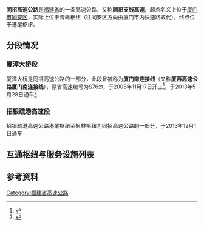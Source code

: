 {{中国高速公路信息框
|省名=Fujian
|编号=S59
|名称=同安 - 招银高速公路
|路线简称=同招
|自定头部=[[File:Fujian_Expwy_S59_sign_no_name.svg|100px]]
|起点=[[厦门市|厦门市]][[同安区|同安区]]（名义上）<br/>{{China Expwy Name|G76}}青礁枢纽（实际上）
|终点={{China Expwy Name|S40|P=Fujian}}港尾枢纽
|始建日期=2008年11月17日
|最近通车日期=2013年12月1日
}}
'''同招高速公路'''是[[福建省|福建省]]的一条高速公路，又称'''同招支线高速'''，起点名义上位于[[厦门市|厦门市]][[同安区|同安区]]，实际上位于{{China Expwy Name|G76}}青礁枢纽（往同安区方向由厦门市内快速路取代），终点位于{{China Expwy Name|S40|P=Fujian}}港尾枢纽。
==分段情况==
===厦漳大桥段===
{{Main|厦漳大桥}}
厦漳大桥是同招高速公路的一部分，此段曾被称为'''厦门南连接线'''（又称'''厦蓉高速公路厦门南连接线'''），原省高速编号为S76<small>21</small>，于2008年11月17日开工<ref>{{Cite web|title=厦漳跨海大桥正式开工|url=http://www.chinadaily.com.cn/zgzx/2008-11/18/content_7437749.htm|accessdate=2020-11-21|work=www.chinadaily.com.cn|archive-date=2020-11-21|archive-url=https://web.archive.org/web/20201121034949/http://www.chinadaily.com.cn/zgzx/2008-11/18/content_7437749.htm|dead-url=no}}</ref>，于2013年5月28日通车<ref>{{Cite web|title=厦漳跨海大桥正式通车运营 8分钟跨过厦门湾-中新网|url=http://www.chinanews.com/sh/2013/05-29/4868451.shtml|accessdate=2020-11-21|work=www.chinanews.com|archive-date=2020-11-21|archive-url=https://web.archive.org/web/20201121035115/http://www.chinanews.com/sh/2013/05-29/4868451.shtml|dead-url=no}}</ref>
===招银疏港高速段===
{{Main|招银疏港高速公路}}
招银疏港高速公路港尾枢纽至枫林枢纽为同招高速公路的一部分，于2013年12月1日通车

==互通枢纽与服务设施列表==
{{Start expwy exit box|place=1}}
{{Expwy exit item|type=EH|name=青礁|place=[[厦门市|厦门市]]<br/>[[海沧区|海沧区]]|place rows=1|highway connection={{China Expwy Name|G76}}|road connection=马青路<br/>角海路}}
{{Expwy exit item|type=E|name=掉头车道|place=[[漳州市|漳州市]]<br/>[[龙海区|龙海区]]|place rows=5|comment=限同安方向出，招银方向入}}
{{Expwy exit item|type=T|name=厦漳大桥}}
{{Expwy exit item|type=E|name=海门岛|comment=限同安方向入，招银方向出}}
{{Expwy exit item|type=E|name=海平|alias=漳州招银港|road connection=疏港公路}}
{{Expwy exit item|type=H|name=港尾|highway connection={{China Expwy Name|S40|P=Fujian}}}}
{{End expwy exit box|place=1}}

==参考资料==
{{Reflist}}
{{福建省高速公路}}

[[Category:福建省高速公路|Category:福建省高速公路]]